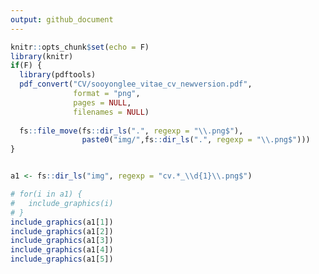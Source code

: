 ```yaml
---
output: github_document
---
```


```r
knitr::opts_chunk$set(echo = F)
library(knitr)
if(F) {
  library(pdftools)
  pdf_convert("CV/sooyonglee_vitae_cv_newversion.pdf",
              format = "png",
              pages = NULL,
              filenames = NULL)
  
  fs::file_move(fs::dir_ls(".", regexp = "\\.png$"),
                paste0("img/",fs::dir_ls(".", regexp = "\\.png$")))
}


a1 <- fs::dir_ls("img", regexp = "cv.*_\\d{1}\\.png$")
```
```r

# for(i in a1) {
#   include_graphics(i)
# }
include_graphics(a1[1])
include_graphics(a1[2])
include_graphics(a1[3])
include_graphics(a1[4])
include_graphics(a1[5])
```

<!-- [embed]sooyonglee_vitae_cv_newversion.pdf[/embed] -->
<!-- ![](CV/sooyonglee_vitae_cv_newversion.pdf){width=2000px, height=1500px} -->
<!-- (https://github.com/sooyongl/sylcv/blob/main/CV/sooyonglee_vitae_cv_newversion.pdf?raw=true) -->